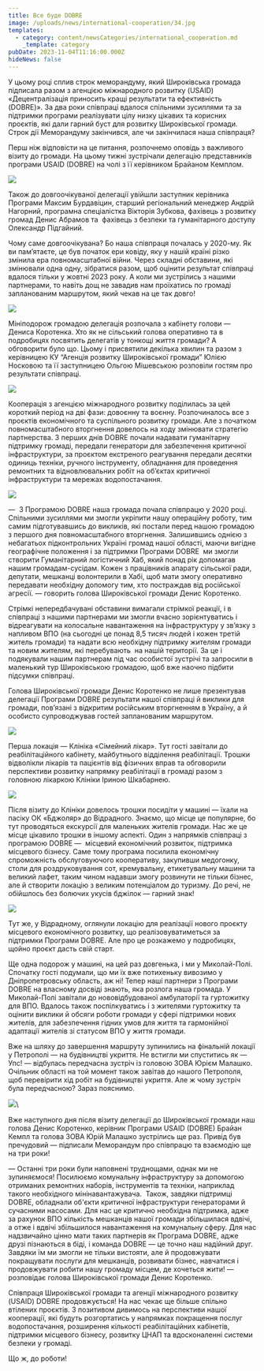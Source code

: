 ```yaml
---
title: Все буде DOBRE
image: /uploads/news/international-cooperation/34.jpg
templates:
  - category: content/newsCategories/international_cooperation.md
    _template: category
pubDate: 2023-11-04T11:16:00.000Z
hideNews: false
---
```


У цьому році сплив строк меморандуму, який Широківська громада підписала разом з агенцією міжнародного розвитку (USAID) «Децентралізація приносить кращі результати та ефективність (DOBRE)». За два роки співпраці вдалося спільними зусиллями та за підтримки програми реалізувати цілу низку цікавих та корисних проєктів, які дали гарний буст для розвитку Широківської громади. Строк дії Меморандуму закінчився, але чи закінчилася наша співпраця?

Перш ніж відповісти на це питання, розпочнемо оповідь з важливого візиту до громади. На цьому тижні зустрічали делегацію представників програми USAID (DOBRE) на чолі з її керівником Брайаном Кемплом.


![](/uploads/news/international-cooperation/26.jpg)

Також до довгоочікуваної делегації увійшли заступник керівника Програми Максим Бурдавіцин, старший регіональний менеджер Андрій Нагорний, програмна спеціалістка Вікторія Зубкова, фахівець з розвитку громад Денис Абрамов та  фахівець з безпеки та гуманітарного доступу Олександр Підгайний.

Чому саме довгоочікувана? Бо наша співпраця почалась у 2020-му. Як ви пам’ятаєте, це був початок ери ковіду, яку у нашій країні різко змінила ера повномасштабної війни. Через складні обставини, які змінювали одна одну, зібратися разом, щоб оцінити результат співпраці вдалося тільки у жовтні 2023 року. А коли ми зустрілись з нашими партнерами, то навіть дощ не завадив нам проїхатись по громаді запланованим маршрутом, який чекав на це так довго!

![](/uploads/news/international-cooperation/27.png)

Мініподорож громадою делегація розпочала з кабінету голови — Дениса Коротенка. Хто як не сільський голова оперативно та в подробицях посвятить делегатів у тонкощі життя громади? А обговорити було що. Цьому і присвятили декілька хвилин та разом з керівницею КУ “Агенція розвитку Широківської громади” Юлією Носковою та її заступницею Ольгою Мішевською розповіли гостям про результати співпраці.


![](/uploads/news/international-cooperation/28.png)


Кооперація з агенцією міжнародного розвитку поділилась за цей короткий період на дві фази: довоєнну та воєнну. Розпочиналось все з проєктів економічного та суспільного розвитку громади. Але з початком повномасштабного вторгнення довелось на ходу змінювати стратегію партнерства. З перших днів DOBRE почали надавати гуманітарну підтримку громаді, передали генератори для забезпечення критичної інфраструктури, за проєктом екстреного реагування передали десятки одиниць техніки, ручного інструменту, обладнання для проведення ремонтних та відновлювальних робіт на об’єктах критичної інфраструктури та мережах водопостачання.

![](/uploads/news/international-cooperation/29.jpg)

—  З Програмою DOBRE наша громада почала співпрацю у 2020 році.  Спільними зусиллями ми змогли укріпити нашу операційну роботу, тим самим підготувавшись до викликів, які постали перед нашою громадою з першого дня повномасштабного вторгнення. Залишившись однією з небагатьох підконтрольних Україні громад нашої області, маючи вигідне географічне положення і за підтримки Програми DOBRE  ми змогли створити Гуманітарний логістичний Хаб, який понад рік допомагав нашим громадам-сусідам. Кожен з працівників апарату сільської ради, депутати, мешканці волонтерили в Хабі, щоб мати змогу оперативно передавати необхідну допомогу тим, хто постраждав від російської агресії. — говорить голова Широківської громади Денис Коротенко.

Стрімкі непередбачувані обставини вимагали стрімкої реакції, і в співпраці з нашими партнерами ми змогли вчасно зорієнтуватись і відреагувати на колосальне навантаження на інфраструктуру у зв’язку з напливом ВПО (на сьогодні це понад 8,5 тисяч людей і кожен третій житель громади) та надати всю необхідну підтримку жителям громади та новим жителям, які перебувають  на нашій території. За це і подякували нашим партнерам під час особистої зустрічі та запросили в маленький тур Широківською громадою, щоб вже наочно підбити підсумки співпраці.

Голова Широківської громади Денис Коротенко не лише презентував делегації Програми DOBRE результати нашої співпраці й виклики для громади, пов’язані з відкритим російським вторгненням в Україну, а й особисто супроводжував гостей запланованим маршрутом.


![](/uploads/news/international-cooperation/30.jpg)

Перша локація — Клініка «Сімейний лікар». Тут гості завітали до реабілітаційного кабінету, майбутнього відділення реабілітації. Трошки відволікли лікарів та пацієнтів від фізичних вправ та обговорили перспективи розвитку напрямку реабілітації в громаді разом з головною лікаркою Клініки Іриною Шкабарнею.

![](/uploads/news/international-cooperation/31.jpg)

Після візиту до Клініки довелось трошки посидіти у машині — їхали на пасіку ОК «Бджоляр» до Відрадного. Знаємо, що місце це популярне, бо тут проводяться екскурсії для маленьких жителів громади. Нас же це місце цікавило трошки в іншому аспекті. Один з напрямків співпраці з програмою DOBRE —  місцевий економічний розвиток, підтримка місцевого бізнесу. Саме тому програма посилила економічну спроможність обслуговуючого кооперативу, закупивши медогонку, столи для роздруковування сот, кремувальну, етикетувальну машини та великий лафет, таким чином надавши змогу розвинути не тільки бізнес, але й створити локацію з великим потенціалом до туризму. До речі, не обійшлось без болючих укусів бджілок — гарний знак!

![](/uploads/news/international-cooperation/32.jpg)

Тут же, у Відрадному, оглянули локацію для реалізації нового проєкту місцевого економічного розвитку, що реалізовуватиметься за підтримки Програми DOBRE. Але про це розкажемо у подробицях, щойно проєкт дасть свій старт. 

Ще одна подорож у машині, на цей раз довгенька, і ми у Миколай-Полі. Спочатку гості подумали, що ми їх вже потихеньку вивозимо у Дніпропетровську область, аж ні! Тепер наші партнери з Програми DOBRE на власному досвіді знають, яка розлога наша громада. У Миколай-Полі завітали до нововідбудованої амбулаторії та гуртожитку для ВПО. Вдалось також поспілкуватись і з жителями гуртожитку та оцінити виклики й обсяги роботи громади у сфері підтримки нових жителів, для забезпечення гідних умов для життя та гармонійної адаптації жителів зі статусом ВПО у життя громади.

Вже на шляху до завершення маршруту зупинились на фінальній локації у Петрополі — на будівництві укриття. Не встигли ми спуститись як — Упс! — відбулась передчасна зустріч із головою ЗОВА Юрієм Малашко. Очільник області на той момент також завітав до нашого Петрополя, щоб перевірити хід робіт на будівництві укриття. Але ж чому зустріч була передчасною? Зараз пояснимо.

![](/uploads/news/international-cooperation/33.jpg)\\

Вже наступного дня після візиту делегації до Широківської громади наш голова Денис Коротенко, керівник Програми USAID (DOBRE) Брайан Кемпл та голова ЗОВА Юрій Малашко зустрілись ще раз. Привід був пречудовий — підписали Меморандум про співпрацю та взаємодію ще на три роки!

— Останні три роки були наповнені труднощами, однак ми не зупиняємося! Посилюємо комунальну інфраструктуру за допомогою отриманих ремонтних наборів, інструментів та техніки, наприклад такого необхідного мінінавантажувача.  Також, завдяки підтримці DOBRE, обладнали об'єкти критичної інфраструктури генераторами й сучасними насосами. Для нас це критично необхідна підтримка, адже за рахунок ВПО кількість мешканців нашої громади збільшилася вдвічі, а отже і вдвічі збільшилося навантаження на комунальну сферу. Для нас надзвичайно цінно мати таких партнерів як Програма DOBRE, адже друзі пізнаються в біді, і команда DOBRE — це точно наш надійний друг. Завдяки їм ми змогли не тільки вистояти, але й продовжувати покращувати послуги для мешканців, розвивати бізнес, навчатися і продовжувати робити нашу громаду місцем, де хочеться жити! — розповідає голова Широківської громади Денис Коротенко.

Співпраця Широківської громади та агенції міжнародного розвитку (USAID) DOBRE продовжується! На нас чекає ще більше спільно втілених проєктів. З позитивом дивимось на перспективи нашої кооперації, які будуть розгортатись у напрямках покращення послуг водопостачання, розширення кількості реабілітаційних кабінетів, підтримки місцевого бізнесу, розвитку ЦНАП та вдосконаленні системи безпеки у громаді.

Що ж, до роботи!


